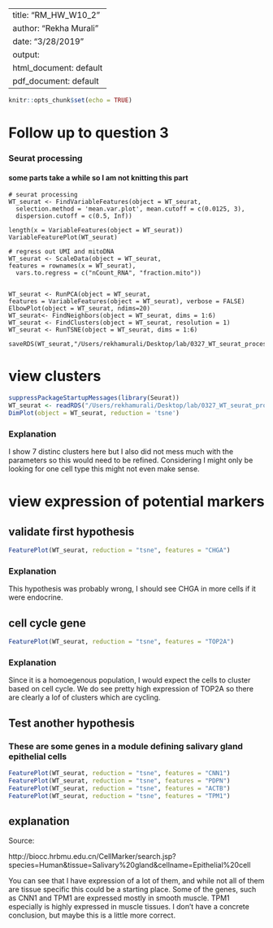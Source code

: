 
---
title: "RM_HW_W10_2"
author: "Rekha Murali"
date: "3/28/2019"
output:
  html_document: default
  pdf_document: default
---

```r
knitr::opts_chunk$set(echo = TRUE)
```


# Follow up to question 3
### Seurat processing
#### some parts take a while so I am not knitting this part
```{}
# seurat processing
WT_seurat <- FindVariableFeatures(object = WT_seurat, 
  selection.method = 'mean.var.plot', mean.cutoff = c(0.0125, 3), 
  dispersion.cutoff = c(0.5, Inf))
  
length(x = VariableFeatures(object = WT_seurat))
VariableFeaturePlot(WT_seurat)

# regress out UMI and mitoDNA
WT_seurat <- ScaleData(object = WT_seurat, 
features = rownames(x = WT_seurat), 
  vars.to.regress = c("nCount_RNA", "fraction.mito"))


WT_seurat <- RunPCA(object = WT_seurat, 
features = VariableFeatures(object = WT_seurat), verbose = FALSE)
ElbowPlot(object = WT_seurat, ndims=20)
WT_seurat<- FindNeighbors(object = WT_seurat, dims = 1:6)
WT_seurat <- FindClusters(object = WT_seurat, resolution = 1)
WT_seurat <- RunTSNE(object = WT_seurat, dims = 1:6)

saveRDS(WT_seurat,"/Users/rekhamurali/Desktop/lab/0327_WT_seurat_processed.rds")

```

# view clusters
```r
suppressPackageStartupMessages(library(Seurat))
WT_seurat <- readRDS("/Users/rekhamurali/Desktop/lab/0327_WT_seurat_processed.rds")
DimPlot(object = WT_seurat, reduction = 'tsne')
```
### Explanation

I show 7 distinc clusters here but I also did not mess much with the parameters so this would need to be refined. Considering I might only be looking for one cell type this might not even make sense.


# view expression of potential markers 

## validate first hypothesis

```r
FeaturePlot(WT_seurat, reduction = "tsne", features = "CHGA")
```


### Explanation

This hypothesis was probably wrong, I should see CHGA in more cells if it were endocrine.

## cell cycle gene
```r
FeaturePlot(WT_seurat, reduction = "tsne", features = "TOP2A")
```

### Explanation

Since it is a homoegenous population, I would expect the cells to cluster based on cell cycle. We do see pretty high expression of TOP2A so there are clearly a lof of clusters which are cycling. 



## Test another hypothesis
### These are some genes in a module defining salivary gland epithelial cells

```r
FeaturePlot(WT_seurat, reduction = "tsne", features = "CNN1")
FeaturePlot(WT_seurat, reduction = "tsne", features = "PDPN")
FeaturePlot(WT_seurat, reduction = "tsne", features = "ACTB")
FeaturePlot(WT_seurat, reduction = "tsne", features = "TPM1")

```



## explanation

Source: 

http://biocc.hrbmu.edu.cn/CellMarker/search.jsp?species=Human&tissue=Salivary%20gland&cellname=Epithelial%20cell


You can see that I have expression of a lot of them, and while not all of them are tissue specific this could be a starting place. Some of the genes, such as CNN1 and TPM1 are expressed mostly in smooth muscle. TPM1 especially is highly expressed in muscle tissues. I don't have a concrete conclusion, but maybe this is a little more correct.



